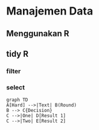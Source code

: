# Manajemen Data

## Menggunakan R

## tidy R
### filter
### select

```mermaid
graph TD
A[Hard] -->|Text| B(Round)
B --> C{Decision}
C -->|One| D[Result 1]
C -->|Two| E[Result 2]
```